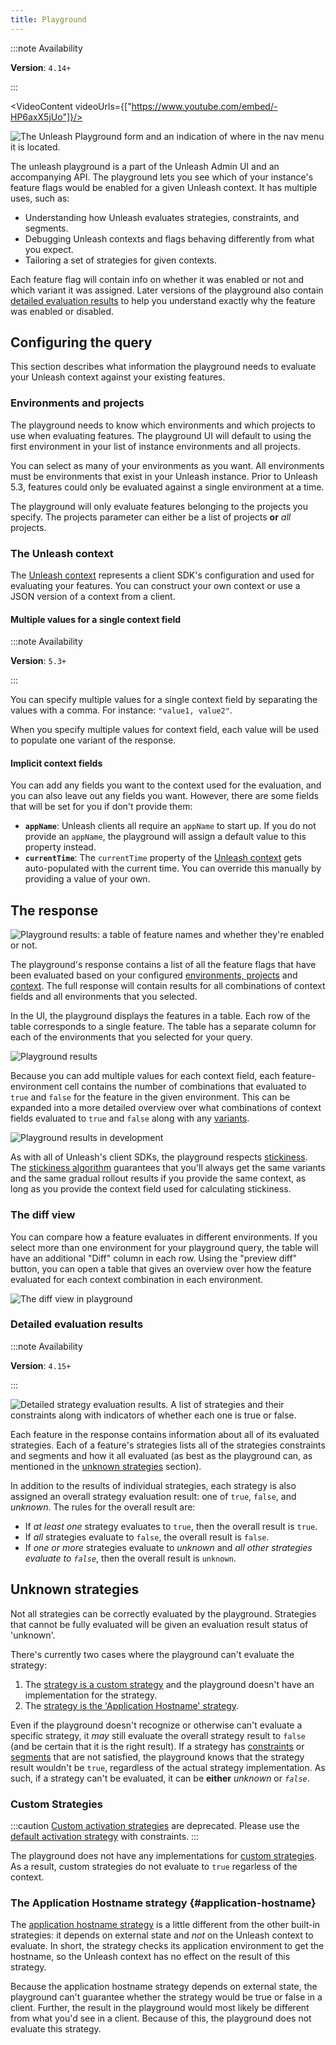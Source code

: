 ```yaml
---
title: Playground
---
```


:::note Availability

**Version**: `4.14+`

:::


<VideoContent videoUrls={["https://www.youtube.com/embed/-HP6axX5jUo"]}/>

![The Unleash Playground form and an indication of where in the nav menu it is located.](/img/playground-form.png)

The unleash playground is a part of the Unleash Admin UI and an accompanying API. The playground lets you see which of your instance's feature flags would be enabled for a given Unleash context. It has multiple uses, such as:

-   Understanding how Unleash evaluates strategies, constraints, and segments.
-   Debugging Unleash contexts and flags behaving differently from what you expect.
-   Tailoring a set of strategies for given contexts.

Each feature flag will contain info on whether it was enabled or not and which variant it was assigned. Later versions of the playground also contain [detailed evaluation results](#detailed-evaluation-results) to help you understand exactly why the feature was enabled or disabled.

## Configuring the query

This section describes what information the playground needs to evaluate your Unleash context against your existing features.

### Environments and projects

The playground needs to know which environments and which projects to use when evaluating features. The playground UI will default to using the first environment in your list of instance environments and all projects.

You can select as many of your environments as you want. All environments must be environments that exist in your Unleash instance. Prior to Unleash 5.3, features could only be evaluated against a single environment at a time.

The playground will only evaluate features belonging to the projects you specify. The projects parameter can either be a list of projects **or** _all_ projects.

### The Unleash context

The [Unleash context](../reference/unleash-context) represents a client SDK's configuration and used for evaluating your features. You can construct your own context or use a JSON version of a context from a client.

#### Multiple values for a single context field

:::note Availability

**Version**: `5.3+`

:::

You can specify multiple values for a single context field by separating the values with a comma. For instance: `"value1, value2"`.

When you specify multiple values for context field, each value will be used to populate one variant of the response.

#### Implicit context fields

You can add any fields you want to the context used for the evaluation, and you can also leave out any fields you want. However, there are some fields that will be set for you if don't provide them:

-   **`appName`**: Unleash clients all require an `appName` to start up. If you do not provide an `appName`, the playground will assign a default value to this property instead.
-   **`currentTime`**: The `currentTime` property of the [Unleash context](../reference/unleash-context) gets auto-populated with the current time. You can override this manually by providing a value of your own.

## The response

![Playground results: a table of feature names and whether they're enabled or not.](/img/playground-results.png)

The playground's response contains a list of all the feature flags that have been evaluated based on your configured [environments, projects](#environments-and-projects) and [context](#the-unleash-context). The full response will contain results for all combinations of context fields and all environments that you selected.

In the UI, the playground displays the features in a table. Each row of the table corresponds to a single feature. The table has a separate column for each of the environments that you selected for your query.

![Playground results](/img/playground-results-row.png)

Because you can add multiple values for each context field, each feature-environment cell contains the number of combinations that evaluated to `true` and `false` for the feature in the given environment. This can be expanded into a more detailed overview over what combinations of context fields evaluated to `true` and `false` along with any [variants](../reference/feature-toggle-variants).

![Playground results in development](/img/playground-results-development.png)

As with all of Unleash's client SDKs, the playground respects [stickiness](../reference/stickiness). The [stickiness algorithm](../reference/stickiness#calculation) guarantees that you'll always get the same variants and the same gradual rollout results if you provide the same context, as long as you provide the context field used for calculating stickiness.

### The diff view

You can compare how a feature evaluates in different environments. If you select more than one environment for your playground query, the table will have an additional "Diff" column in each row. Using the "preview diff" button, you can open a table that gives an overview over how the feature evaluated for each context combination in each environment.

![The diff view in playground](/img/playground-results-diff.png)


### Detailed evaluation results

:::note Availability

**Version**: `4.15+`

:::

![Detailed strategy evaluation results. A list of strategies and their constraints along with indicators of whether each one is `true` or `false`.](/img/playground-detailed-results.png)

Each feature in the response contains information about all of its evaluated strategies. Each of a feature's strategies lists all of the strategies constraints and segments and how it all evaluated (as best as the playground can, as mentioned in the [unknown strategies](#unknown-strategies) section).

In addition to the results of individual strategies, each strategy is also assigned an overall strategy evaluation result: one of `true`, `false`, and _unknown_. The rules for the overall result are:

-   If _at least one_ strategy evaluates to `true`, then the overall result is `true`.
-   If _all_ strategies evaluate to `false`, the overall result is `false`.
-   If _one or more_ strategies evaluate to _unknown_ and _all other strategies evaluate to `false`_, then the overall result is `unknown`.

## Unknown strategies

Not all strategies can be correctly evaluated by the playground. Strategies that cannot be fully evaluated will be given an evaluation result status of 'unknown'.

There's currently two cases where the playground can't evaluate the strategy:

1. The [strategy is a custom strategy](#custom-strategies) and the playground doesn't have an implementation for the strategy.
2. The [strategy is the 'Application Hostname' strategy](#application-hostname).

Even if the playground doesn't recognize or otherwise can't evaluate a specific strategy, it _may_ still evaluate the overall strategy result to `false` (and be certain that it is the right result). If a strategy has [constraints](../reference/activation-strategies#constraints) or [segments](segments) that are not satisfied, the playground knows that the strategy result wouldn't be `true`, regardless of the actual strategy implementation. As such, if a strategy can't be evaluated, it can be **either** _unknown_ or _`false`_.

### Custom Strategies

:::caution
[Custom activation strategies](/reference/custom-activation-strategies) are deprecated. Please use the [default activation strategy](/reference/activation-strategies) with constraints.
:::

The playground does not have any implementations for [custom strategies](../reference/custom-activation-strategies). As a result, custom strategies do not evaluate to `true` regarless of the context.

### The Application Hostname strategy {#application-hostname}

The [application hostname strategy](../reference/activation-strategies#hostnames) is a little different from the other built-in strategies: it depends on external state and _not_ on the Unleash context to evaluate. In short, the strategy checks its application environment to get the hostname, so the Unleash context has no effect on the result of this strategy.

Because the application hostname strategy depends on external state, the playground can't guarantee whether the strategy would be true or false in a client. Further, the result in the playground would most likely be different from what you'd see in a client. Because of this, the playground does not evaluate this strategy.
